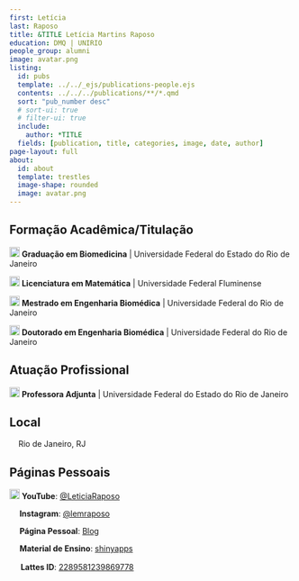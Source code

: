 ```yaml
---
first: Letícia
last: Raposo
title: &TITLE Letícia Martins Raposo
education: DMQ | UNIRIO
people_group: alumni
image: avatar.png
listing:
  id: pubs
  template: ../../_ejs/publications-people.ejs 
  contents: ../../../publications/**/*.qmd
  sort: "pub_number desc"
  # sort-ui: true
  # filter-ui: true
  include:
    author: *TITLE
  fields: [publication, title, categories, image, date, author]
page-layout: full
about: 
  id: about
  template: trestles
  image-shape: rounded
  image: avatar.png
---
```


## Formação Acadêmica/Titulação

<img src="img/graduation-cap-solid.svg" width="18"> **Graduação em Biomedicina** | Universidade Federal do Estado do Rio de Janeiro

<img src="img/graduation-cap-solid.svg" width="18"> **Licenciatura em Matemática** | Universidade Federal Fluminense

<img src="img/graduation-cap-solid.svg" width="18"> **Mestrado em Engenharia Biomédica** | Universidade Federal do Rio de Janeiro

<img src="img/graduation-cap-solid.svg" width="18"> **Doutorado em Engenharia Biomédica** | Universidade Federal do Rio de Janeiro

## Atuação Profissional

<img src="img/briefcase-solid.svg" width="18"> **Professora Adjunta** | Universidade Federal do Estado do Rio de Janeiro

## Local
<img src="img/location-dot-solid.svg" width="12"> Rio de Janeiro, RJ

## Páginas Pessoais

<img src="img/youtube.svg" width="18"> **YouTube**: <a href="https://www.youtube.com/@LeticiaRaposo" target="_blank">@LeticiaRaposo</a>

<img src="img/instagram.svg" width="14"> **Instagram**: <a href="https://instagram.com/lemraposo/?hl=pt-br" target="_blank">@lemraposo</a>

<img src="img/globe-solid.svg" width="14"> **Página Pessoal**: <a href="https://leticiaraposo.netlify.com" target="_blank">Blog</a>

<img src="img/book-solid.svg" width="14"> **Material de Ensino**: <a href="https://raposo.shinyapps.io/EstatisticaComR" target="_blank">shinyapps</a>

<img src="img/lattes.svg" width="16"> **Lattes ID**: <a href="http://lattes.cnpq.br/2289581239869778" target="_blank">2289581239869778</a>
